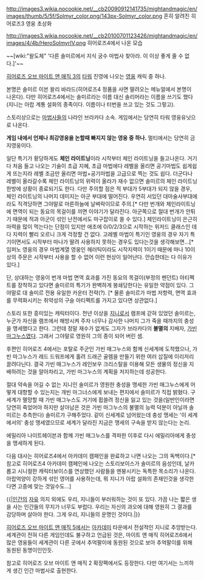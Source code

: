 http://images3.wikia.nocookie.net/__cb20090912141735/mightandmagic/en/images/thumb/5/5f/Solmyr_color.png/143px-Solmyr_color.png
흔히 알려진 히어로즈3 영웅 초상화

http://images3.wikia.nocookie.net/__cb20100701123426/mightandmagic/en/images/4/4b/HeroSolmyrIV.png
히어로즈4에서 나온 모습

~~[wiki:"왈도체" '다른 솔미르에서 지식 궁수 마법사 찾아라. 이 이상 좋게 줄 수 없다.]'~~

[[히어로즈 오브 마이트 앤 매직 3]]의 [[타워]] 진영에 나오는 [[영웅]] 캐릭 중 하나.

본명은 솔미르 이븐 왈리 바라드(히어로즈4 정품을 사면 딸려오는 메뉴얼에서 본명이 나온다). 다만 히어로즈4에서는 솔미르라는 이름 대신 솔리머라는 이름을 쓰기도 했다(지니는 아랍 계통 설화의 종족이다. 이름이나 터번을 쓰고 있는 것도 그렇고).

스토리상으로는 [[마법사]]들의 나라인 브라카다 소속. 게임에서는 당연히 타워 영웅유닛으로 나온다.

'''게임 내에서 언제나 최강영웅을 논할때 빠지지 않는 영웅 중 하나.''' 멀티에서는 당연히 금지영웅이다. 

일단 특기가 황당하게도 '''체인 라이트닝'''이라 시작부터 체인 라이트닝을 들고나온다. 거기다 처음 들고 나오는 기술이 초급 지혜, 초급 마법에다 레벨을 올리면 공기마법도 쉽게쉽게 뜨는지라 레벨 조금만 올리면 마법+공기마법을 고급으로 찍는 것도 쉽다. 더군다나 레벨이 올라갈수록 체인 라이트닝의 위력이 올라가 재수 없으면 솔미르의 체인 라이트닝 한방에 상황이 종료되기도 한다.
다만 주의할 점은 적 부대가 5부대가 되지 않을 경우, 체인 라이트닝의 나머지 데미지는 아군 부대에 떨어진다. 우연히 서있던 대마술사부대에라도 직격당하면 그야말로 마른하늘에 날벼락이므로 주의.[* 다만 번개와 체인라이트닝에 면역이 되는 동요의 목걸이를 끼면 이야기가 달라진다. 아군쪽으로 절대 번개가 안튀기 때문에 적과 아군이 섞인 난전에서도 마구잡이로 쏠 수 있다.] 체인라이트닝이 은근히 마력을 많이 먹는다는 단점이 있지만 애초에 0/0/2/3으로 시작하는 위저드 클래스인 데다 지력이 빨리 오르니 크게 걱정할 건 없다. 고레벨 마법이 특기인 영웅의 경우 자기 특기이면서도 시작부터 마나가 딸려 사용하지 못하는 경우도 있다는것을 생각해보면...[* 임퍼노 영웅의 경우 마법계열 영웅인 헤러틱이라도 시작지력이 1이기 때문에 마나 10이상의 주문은 시작부터 사용을 할 수 없어 이런 현상이 일어난다. 안습한데는 다 이유가 있다.]

단, 상대하는 영웅이 번개 마법 면역 효과를 가진 동요의 목걸이(부정의 펜던트) 아티펙트를 장착하고 있다면 솔미르의 특기가 완벽하게 봉쇄당한다는 유일한 약점이 있다. 그야말로 대 솔미르 전용 유일한 카운터 전략(?). [* 물론 솔미르가 마법 저항력, 면역 효과를 무력화시키는 취약성의 구슬 아티펙트를 가지고 있다면 상관없다.]

스토리 또한 흥미있는 캐릭터이다. 천년 이상을 [[지니]]로서 램프에 갇혀 있었던 솔미르는, 누군가 자신을 램프에서 해방시켜 주자 너무나 감사한 나머지 그가 죽을 때까지의 충성을 맹세했다고 한다. 그런데 정말 재수가 없게도 그자가 브라카다의 '''불멸의''' 지배자, [[가빈 마그누스]]였다. 그래서 그야말로 영원히 그의 종이 되어 버린 셈.

후편인 히어로즈 4에서는 포탈로 주군인 가빈 매그누스와 함께 신세계에 도착했으나, 가빈 마그누스가 레드 드워프에게 홀려 드래곤 골렘을 만들기 위한 여러 삽질에 이리저리 끌려다닌다. 결국 가빈 매그누스가 레인보우 크리스탈을 이용해 모든 생물의 정신을 지배하려는 것을 알아차리고, 가빈 마그누스의 계획을 저지하는데 성공한다.

절대 약속을 어길 수 없는 지니인 솔미르가 영원한 충성을 맹세한 가빈 매그누스에게 어떻게 대항할 수 있는지는 개빈 마그너스에게 보내는 편지에서 솔미르가 직접 밝혔다. 구세계가 멸망할 때 가빈 매그누스도 거기에 휩쓸려 정신을 잃고 있는 것을(일반인이라면 당연히 죽었어야 하지만 살아남은 것은 가빈 마그누스의 불멸의 능력 덕분이 아닐까 솔미르는 추측한다) 솔미르가 구해주었다. 같이 신세계로 넘어왔는데 충성 맹세는 '이 세계에서의' 충성 맹세였으므로 세계가 달라진 지금은 맹세의 구속을 받지 않는다는 논리.

에밀리아 나이트헤이븐과 함께 가빈 매그누스를 격파한 이후로 다시 에밀리아에게 충성을 맹세하게 된다.

다음 대사는 히어로즈4에서 아카데미 캠패인을 완료하고 나면 나오는 그의 독백이다.[* 참고로 히어로즈4 아카데미 캠페인에 나오는 스토리보이스가 솔미르의 음성인데, 날카롭고 시니컬한 캐릭터보이스를 연상했던 사람들을 멘붕시키는 독특한 목소리가 나온다. 아랍억양이 강하게 섞인 영어를 사용하는데, 뭐 지니가 아랍 설화의 존재인것을 생각한다면 고증에 맞는 것일수도...]

{{|[[인간]]의 [[자유]] 의지 외에도 우리, 지니들이 부러워하는 것이 또 있다.  가끔 나는 짧은 생을 사는 인간들의 무지가 너무도 부럽다.  우리는 자신의 과오에 대해 영원히 그 결과를 감당하며 살아야 한다. 그게 우리, 지니들의 운명인 것이다.|}}

[[히어로즈 오브 마이트 앤 매직 5]]에서는 [[아카데미]] 타운에서 전설적인 지니로 추앙받는다. 세계관이 전혀 다른 게임인데도 불구하고 언급된 것은, 마이트 앤 매직 히어로즈6에서 많은 영웅들이 세계관이 다른 곳에서 추억팔이에 동원된 것으로 보아 추억팔이를 위해 동원된 동명이인인듯.

참고로 히어로즈 오브 마이트 앤 매직 2 확장팩에서도 등장한다. 다만 여기서는 느끼하게 생긴 인간 마법사로 출현한다.
